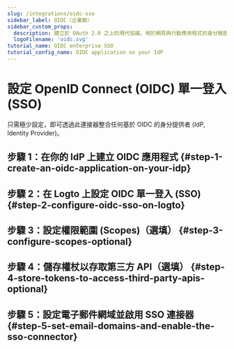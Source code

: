 ```yaml
---
slug: /integrations/oidc-sso
sidebar_label: OIDC（企業級）
sidebar_custom_props:
  description: 建立於 OAuth 2.0 之上的現代協議，用於網頁與行動應用程式的身分驗證。
  logoFilename: 'oidc.svg'
tutorial_name: OIDC enterprise SSO
tutorial_config_name: OIDC application on your IdP
---
```




# 設定 OpenID Connect (OIDC) 單一登入 (SSO)

只需極少設定，即可透過此連接器整合任何基於 OIDC 的身分提供者 (IdP, Identity Provider)。

<GuideTip />

## 步驟 1：在你的 IdP 上建立 OIDC 應用程式 \{#step-1-create-an-oidc-application-on-your-idp}

<Step1 />

## 步驟 2：在 Logto 上設定 OIDC 單一登入 (SSO) \{#step-2-configure-oidc-sso-on-logto}

<Step2 />

## 步驟 3：設定權限範圍 (Scopes)（選填） \{#step-3-configure-scopes-optional}

<Step3 />

## 步驟 4：儲存權杖以存取第三方 API（選填） \{#step-4-store-tokens-to-access-third-party-apis-optional}

<Step4 />

## 步驟 5：設定電子郵件網域並啟用 SSO 連接器 \{#step-5-set-email-domains-and-enable-the-sso-connector}

<Step5 />
